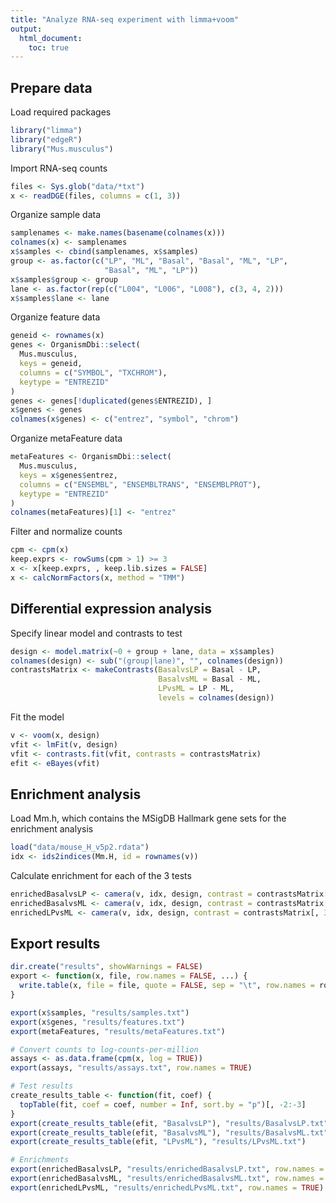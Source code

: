 ```yaml
---
title: "Analyze RNA-seq experiment with limma+voom"
output:
  html_document:
    toc: true
---
```


## Prepare data

Load required packages

```r
library("limma")
library("edgeR")
library("Mus.musculus")
```

Import RNA-seq counts

```r
files <- Sys.glob("data/*txt")
x <- readDGE(files, columns = c(1, 3))
```

Organize sample data

```r
samplenames <- make.names(basename(colnames(x)))
colnames(x) <- samplenames
x$samples <- cbind(samplenames, x$samples)
group <- as.factor(c("LP", "ML", "Basal", "Basal", "ML", "LP",
                     "Basal", "ML", "LP"))
x$samples$group <- group
lane <- as.factor(rep(c("L004", "L006", "L008"), c(3, 4, 2)))
x$samples$lane <- lane
```

Organize feature data

```r
geneid <- rownames(x)
genes <- OrganismDbi::select(
  Mus.musculus,
  keys = geneid,
  columns = c("SYMBOL", "TXCHROM"),
  keytype = "ENTREZID"
)
genes <- genes[!duplicated(genes$ENTREZID), ]
x$genes <- genes
colnames(x$genes) <- c("entrez", "symbol", "chrom")
```

Organize metaFeature data

```r
metaFeatures <- OrganismDbi::select(
  Mus.musculus,
  keys = x$genes$entrez,
  columns = c("ENSEMBL", "ENSEMBLTRANS", "ENSEMBLPROT"),
  keytype = "ENTREZID"
)
colnames(metaFeatures)[1] <- "entrez"
```

Filter and normalize counts

```r
cpm <- cpm(x)
keep.exprs <- rowSums(cpm > 1) >= 3
x <- x[keep.exprs, , keep.lib.sizes = FALSE]
x <- calcNormFactors(x, method = "TMM")
```

## Differential expression analysis

Specify linear model and contrasts to test

```r
design <- model.matrix(~0 + group + lane, data = x$samples)
colnames(design) <- sub("(group|lane)", "", colnames(design))
contrastsMatrix <- makeContrasts(BasalvsLP = Basal - LP,
                                 BasalvsML = Basal - ML,
                                 LPvsML = LP - ML,
                                 levels = colnames(design))
```

Fit the model

```r
v <- voom(x, design)
vfit <- lmFit(v, design)
vfit <- contrasts.fit(vfit, contrasts = contrastsMatrix)
efit <- eBayes(vfit)
```

## Enrichment analysis

Load Mm.h, which contains the MSigDB Hallmark gene sets for the enrichment
analysis

```r
load("data/mouse_H_v5p2.rdata")
idx <- ids2indices(Mm.H, id = rownames(v))
```

Calculate enrichment for each of the 3 tests
 
```r
enrichedBasalvsLP <- camera(v, idx, design, contrast = contrastsMatrix[, 1])
enrichedBasalvsML <- camera(v, idx, design, contrast = contrastsMatrix[, 2])
enrichedLPvsML <- camera(v, idx, design, contrast = contrastsMatrix[, 3])
```

## Export results

```r
dir.create("results", showWarnings = FALSE)
export <- function(x, file, row.names = FALSE, ...) {
  write.table(x, file = file, quote = FALSE, sep = "\t", row.names = row.names, ...)
}

export(x$samples, "results/samples.txt")
export(x$genes, "results/features.txt")
export(metaFeatures, "results/metaFeatures.txt")

# Convert counts to log-counts-per-million
assays <- as.data.frame(cpm(x, log = TRUE))
export(assays, "results/assays.txt", row.names = TRUE)

# Test results
create_results_table <- function(fit, coef) {
  topTable(fit, coef = coef, number = Inf, sort.by = "p")[, -2:-3]
}
export(create_results_table(efit, "BasalvsLP"), "results/BasalvsLP.txt")
export(create_results_table(efit, "BasalvsML"), "results/BasalvsML.txt")
export(create_results_table(efit, "LPvsML"), "results/LPvsML.txt")

# Enrichments
export(enrichedBasalvsLP, "results/enrichedBasalvsLP.txt", row.names = TRUE)
export(enrichedBasalvsML, "results/enrichedBasalvsML.txt", row.names = TRUE)
export(enrichedLPvsML, "results/enrichedLPvsML.txt", row.names = TRUE)
```
